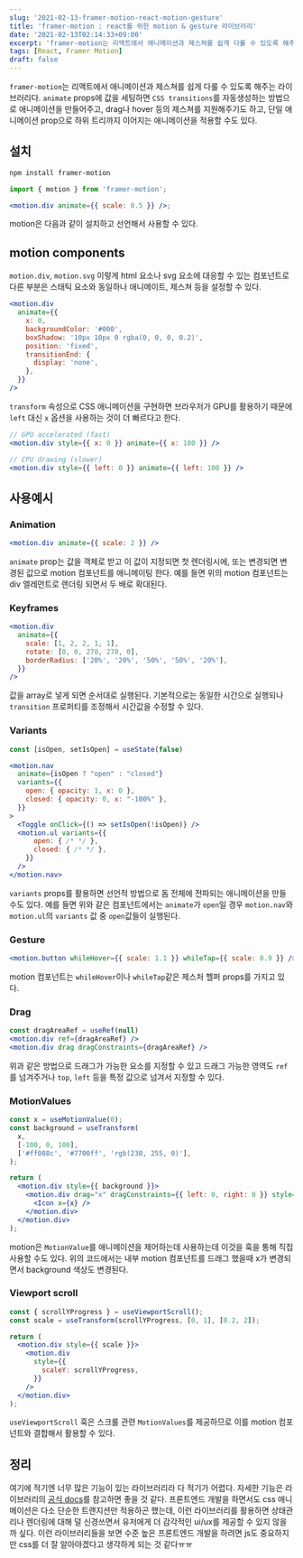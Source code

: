 ```yaml
---
slug: '2021-02-13-framer-motion-react-motion-gesture'
title: 'framer-motion : react를 위한 motion & gesture 라이브러리'
date: '2021-02-13T02:14:33+09:00'
excerpt: 'framer-motion는 리액트에서 애니메이션과 제스쳐를 쉽게 다룰 수 있도록 해주는 라이브러리다.'
tags: [React, Framer Motion]
draft: false
---
```


`framer-motion`는 리액트에서 애니메이션과 제스쳐를 쉽게 다룰 수 있도록 해주는 라이브러리다. `animate` props에 값을 세팅하면 `CSS transitions`를 자동생성하는 방법으로 애니메이션을 만들어주고, drag나 hover 등의 제스쳐를 지원해주기도 하고, 단일 애니메이션 prop으로 하위 트리까지 이어지는 애니메이션을 적용할 수도 있다.

## 설치

```sh
npm install framer-motion
```

```jsx
import { motion } from 'framer-motion';

<motion.div animate={{ scale: 0.5 }} />;
```

motion은 다음과 같이 설치하고 선언해서 사용할 수 있다.

## motion components

`motion.div`, `motion.svg` 이렇게 html 요소나 svg 요소에 대응할 수 있는 컴포넌트로 다른 부분은 스태틱 요소와 동일하나 애니메이트, 제스쳐 등을 설정할 수 있다.

```jsx
<motion.div
  animate={{
    x: 0,
    backgroundColor: '#000',
    boxShadow: '10px 10px 0 rgba(0, 0, 0, 0.2)',
    position: 'fixed',
    transitionEnd: {
      display: 'none',
    },
  }}
/>
```

`transform` 속성으로 CSS 애니메이션을 구현하면 브라우저가 GPU를 활용하기 때문에 `left` 대신 `x` 옵션을 사용하는 것이 더 빠르다고 한다.

```jsx
// GPU accelerated (fast)
<motion.div style={{ x: 0 }} animate={{ x: 100 }} />

// CPU drawing (slower)
<motion.div style={{ left: 0 }} animate={{ left: 100 }} />
```

## 사용예시

### Animation

```jsx
<motion.div animate={{ scale: 2 }} />
```

`animate` prop는 값을 객체로 받고 이 값이 지정되면 첫 렌더링시에, 또는 변경되면 변경된 값으로 motion 컴포넌트를 애니메이팅 한다. 예를 들면 위의 motion 컴포넌트는 div 엘레먼트로 렌더링 되면서 두 배로 확대된다.

### Keyframes

```jsx
<motion.div
  animate={{
    scale: [1, 2, 2, 1, 1],
    rotate: [0, 0, 270, 270, 0],
    borderRadius: ['20%', '20%', '50%', '50%', '20%'],
  }}
/>
```

값을 array로 넣게 되면 순서대로 실행된다. 기본적으로는 동일한 시간으로 실행되나 `transition` 프로퍼티를 조정해서 시간값을 수정할 수 있다.

### Variants

```jsx
const [isOpen, setIsOpen] = useState(false)

<motion.nav
  animate={isOpen ? "open" : "closed"}
  variants={{
    open: { opacity: 1, x: 0 },
    closed: { opacity: 0, x: "-100%" },
  }}
>
  <Toggle onClick={() => setIsOpen(!isOpen)} />
  <motion.ul variants={{
      open: { /* */ },
      closed: { /* */ },
    }}
  />
</motion.nav>
```

`variants` props를 활용하면 선언적 방법으로 돔 전체에 전파되는 애니메이션을 만들 수도 있다. 예를 들면 위와 같은 컴포넌트에서는 `animate`가 `open`일 경우 `motion.nav`와 `motion.ul`의 `variants` 값 중 `open`값들이 실행된다.

### Gesture

```jsx
<motion.button whileHover={{ scale: 1.1 }} whileTap={{ scale: 0.9 }} />
```

motion 컴포넌트는 `whileHover`이나 `whileTap`같은 제스처 헬퍼 props를 가지고 있다.

### Drag

```jsx
const dragAreaRef = useRef(null)
<motion.div ref={dragAreaRef} />
<motion.div drag dragConstraints={dragAreaRef} />
```

위과 같은 방법으로 드래그가 가능한 요소를 지정할 수 있고 드래그 가능한 영역도 `ref`를 넘겨주거나 `top`, `left` 등을 특정 값으로 넘겨서 지정할 수 있다.

### MotionValues

```jsx
const x = useMotionValue(0);
const background = useTransform(
  x,
  [-100, 0, 100],
  ['#ff008c', '#7700ff', 'rgb(230, 255, 0)'],
);

return (
  <motion.div style={{ background }}>
    <motion.div drag="x" dragConstraints={{ left: 0, right: 0 }} style={{ x }}>
      <Icon x={x} />
    </motion.div>
  </motion.div>
);
```

motion은 `MotionValue`를 애니메이션을 제어하는데 사용하는데 이것을 훅을 통해 직접 사용할 수도 있다. 위의 코드에서는 내부 motion 컴포넌트를 드래그 했을때 x가 변경되면서 background 색상도 변경된다.

### Viewport scroll

```jsx
const { scrollYProgress } = useViewportScroll();
const scale = useTransform(scrollYProgress, [0, 1], [0.2, 2]);

return (
  <motion.div style={{ scale }}>
    <motion.div
      style={{
        scaleY: scrollYProgress,
      }}
    />
  </motion.div>
);
```

`useViewportScroll` 훅은 스크롤 관련 `MotionValues`를 제공하므로 이를 motion 컴포넌트와 결합해서 활용할 수 있다.

## 정리

여기에 적기엔 너무 많은 기능이 있는 라이브러리라 다 적기가 어렵다. 자세한 기능은 라이브러리의 [공식 docs](https://www.framer.com/api/motion/)를 참고하면 좋을 것 같다. 프론트엔드 개발을 하면서도 css 애니메이션은 다소 단순한 트랜지션만 적용하곤 했는데, 이런 라이브러리를 활용하면 상태관리나 렌더링에 대해 덜 신경쓰면서 유저에게 더 감각적인 ui/ux를 제공할 수 있지 않을까 싶다. 이런 라이브러리들을 보면 수준 높은 프론트엔드 개발을 하려면 js도 중요하지만 css를 더 잘 알아야겠다고 생각하게 되는 것 같다ㅠㅠ
